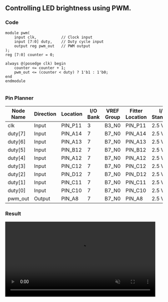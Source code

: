 ## Controlling LED brightness using PWM.

### Code
```
module pwm(
    input clk,           // Clock input
    input [7:0] duty,    // Duty cycle input
    output reg pwm_out   // PWM output
);
reg [7:0] counter = 0;

always @(posedge clk) begin
    counter <= counter + 1;
    pwm_out <= (counter < duty) ? 1'b1 : 1'b0;
end
endmodule


```

### Pin Planner
| Node Name | Direction | Location | I/O Bank | VREF Group | Fitter Location | I/O Standard |
|-----------|-----------|----------|----------|------------|-----------------|--------------|
| clk       | Input     | PIN_P11  | 3        | B3_N0      | PIN_P11         | 2.5 V        |
| duty[7]   | Input     | PIN_A14  | 7        | B7_N0      | PIN_A14         | 2.5 V        |
| duty[6]   | Input     | PIN_A13  | 7        | B7_N0      | PIN_A13         | 2.5 V        |
| duty[5]   | Input     | PIN_B12  | 7        | B7_N0      | PIN_B12         | 2.5 V        |
| duty[4]   | Input     | PIN_A12  | 7        | B7_N0      | PIN_A12         | 2.5 V        |
| duty[3]   | Input     | PIN_C12  | 7        | B7_N0      | PIN_C12         | 2.5 V        |
| duty[2]   | Input     | PIN_D12  | 7        | B7_N0      | PIN_D12         | 2.5 V        |
| duty[1]   | Input     | PIN_C11  | 7        | B7_N0      | PIN_C11         | 2.5 V        |
| duty[0]   | Input     | PIN_C10  | 7        | B7_N0      | PIN_C10         | 2.5 V        |
| pwm_out   | Output    | PIN_A8   | 7        | B7_N0      | PIN_A8          | 2.5 V        |

### Result

<video width="full" height="240" controls autoplay muted>
  <source src="/lab_4/output.mp4" type="video/mp4" mute />
  Your browser does not support the video tag.
</video>
